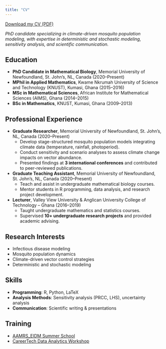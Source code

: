 ```yaml
---
title: "CV"
---
```


[Download my CV (PDF)](cv.pdf){target="_blank"}  

*PhD candidate specializing in climate-driven mosquito population modeling, with expertise in deterministic and stochastic modeling, sensitivity analysis, and scientific communication.*  

## Education
- **PhD Candidate in Mathematical Biology**, Memorial University of Newfoundland, St. John’s, NL, Canada (2020–Present)  
- **MPhil in Applied Mathematics**, Kwame Nkrumah University of Science and Technology (KNUST), Kumasi, Ghana (2015–2016)  
- **MSc in Mathematical Sciences**, African Institute for Mathematical Sciences (AIMS), Ghana (2014–2015)  
- **BSc in Mathematics**, KNUST, Kumasi, Ghana (2009–2013)  

## Professional Experience
- **Graduate Researcher**, Memorial University of Newfoundland, St. John’s, NL, Canada (2020–Present)  
  - Develop stage-structured mosquito population models integrating climate data (temperature, rainfall, photoperiod).  
  - Conduct sensitivity and scenario analyses to assess climate change impacts on vector abundance.  
  - Presented findings at **3 international conferences** and contributed to peer-reviewed publications.  

- **Graduate Teaching Assistant**, Memorial University of Newfoundland, St. John’s, NL, Canada (2020–Present)  
  - Teach and assist in undergraduate mathematical biology courses.  
  - Mentor students in R programming, data analysis, and research project development.  

- **Lecturer**, Valley View University & Anglican University College of Technology – Ghana (2016–2019)  
  - Taught undergraduate mathematics and statistics courses.  
  - Supervised **10+ undergraduate research projects** and provided academic advising.  

## Research Interests
- Infectious disease modeling  
- Mosquito population dynamics  
- Climate-driven vector control strategies  
- Deterministic and stochastic modeling  

## Skills
- **Programming**: R, Python, LaTeX  
- **Analysis Methods**: Sensitivity analysis (PRCC, LHS), uncertainty analysis  
- **Communication**: Scientific writing & presentations  

## Training
- [AAMRS_EIDM Summer School](AARMS_certificate.pdf){target="_blank"}  
- [CareerTech Data Analytics Workshop](data_analytics.pdf){target="_blank"}
